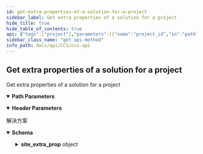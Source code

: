 ```yaml
---
id: get-extra-properties-of-a-solution-for-a-project
sidebar_label: Get extra properties of a solution for a project
hide_title: true
hide_table_of_contents: true
api: {"tags":["project"],"parameters":[{"name":"project_id","in":"path","description":"專案ID","required":true,"schema":{"type":"integer"}},{"name":"solutions_id","in":"path","description":"方案ID","required":true,"schema":{"type":"integer"}},{"name":"x-api-host","in":"header","description":"認證必要參數","required":true,"schema":{"type":"string","default":"k8s-taichung-default"},"examples":{"production":{"summary":"production","value":"k8s-taichung-default"},"staging":{"summary":"staging","value":"k8s-taichung-default"}}}],"responses":{"200":{"description":"解決方案","content":{"application/json":{"schema":{"type":"object","properties":{"id":{"type":"integer","format":"int64"},"site_extra_prop":{"type":"object","properties":{"static-ip":{"type":"array","items":{"type":"string"}},"locale":{"type":"array","items":{"type":"string"}},"image":{"type":"array","items":{"type":"string"}},"private-network":{"type":"array","items":{"type":"string"}},"timezone":{"type":"array","items":{"type":"string"}},"system-volume-type":{"type":"array","items":{"type":"string"}},"floating-ip":{"type":"array","items":{"type":"string"}},"flavor":{"type":"array","items":{"type":"string"}},"volume-type":{"type":"array","items":{"type":"string"}},"password":{"type":"string"},"ports":{"type":"string"},"volume-size":{"type":"string"}}}}}}}}},"description":"Get extra properties of a solution for a project","method":"get","path":"/projects/{project_id}/solutions/{solutions_id}/","servers":[{"description":"production url","url":"https://apigateway.twcc.ai/api/v3/k8s-taichung-default/"},{"description":"staging url","url":"https://apigateway.twcc.tw/api/v3/k8s-taichung-default/"}],"security":[{"ApiKeyAuth":[]}],"securitySchemes":{"ApiKeyAuth":{"type":"apiKey","in":"header","name":"x-api-key"}},"info":{"version":"1.3.0","title":"CCS API"},"postman":{"name":"Get extra properties of a solution for a project","description":{"type":"text/plain"},"url":{"path":["projects",":project_id","solutions",":solutions_id",""],"host":["{{baseUrl}}"],"query":[],"variable":[{"disabled":false,"description":{"content":"(Required) 專案ID","type":"text/plain"},"type":"any","value":"","key":"project_id"},{"disabled":false,"description":{"content":"(Required) 方案ID","type":"text/plain"},"type":"any","value":"","key":"solutions_id"}]},"header":[{"disabled":false,"description":{"content":"(Required) 認證必要參數","type":"text/plain"},"key":"x-api-host","value":""},{"key":"Accept","value":"application/json"}],"method":"GET"}}
sidebar_class_name: "get api-method"
info_path: docs/api/CCS/ccs-api
---
```



## Get extra properties of a solution for a project



Get extra properties of a solution for a project

<details style={{"marginBottom":"1rem"}} data-collapsed={false} open={true}><summary style={{}}><strong>Path Parameters</strong></summary><div><ul><ParamsItem className={"paramsItem"} param={{"name":"project_id","in":"path","description":"專案ID","required":true,"schema":{"type":"integer"}}}></ParamsItem><ParamsItem className={"paramsItem"} param={{"name":"solutions_id","in":"path","description":"方案ID","required":true,"schema":{"type":"integer"}}}></ParamsItem></ul></div></details><details style={{"marginBottom":"1rem"}} data-collapsed={false} open={true}><summary style={{}}><strong>Header Parameters</strong></summary><div><ul><ParamsItem className={"paramsItem"} param={{"name":"x-api-host","in":"header","description":"認證必要參數","required":true,"schema":{"type":"string","default":"k8s-taichung-default"},"examples":{"production":{"summary":"production","value":"k8s-taichung-default"},"staging":{"summary":"staging","value":"k8s-taichung-default"}}}}></ParamsItem></ul></div></details><div><ApiTabs><TabItem label={"200"} value={"200"}><div>

解決方案

</div><div><details style={{}} data-collapsed={false} open={true}><summary style={{"textAlign":"left"}}><strong>Schema</strong></summary><div style={{"textAlign":"left","marginLeft":"1rem"}}></div><ul style={{"marginLeft":"1rem"}}><SchemaItem collapsible={false} name={"id"} required={false} schemaDescription={undefined} schemaName={"int64"} qualifierMessage={undefined}></SchemaItem><SchemaItem collapsible={true} className={"schemaItem"}><details style={{}}><summary style={{}}><strong>site_extra_prop</strong><span style={{"opacity":"0.6"}}> object</span></summary><div style={{"marginLeft":"1rem"}}><ul><SchemaItem collapsible={false} name={"static-ip"} required={false} schemaDescription={undefined} schemaName={"string[]"} qualifierMessage={undefined}></SchemaItem><SchemaItem collapsible={false} name={"locale"} required={false} schemaDescription={undefined} schemaName={"string[]"} qualifierMessage={undefined}></SchemaItem><SchemaItem collapsible={false} name={"image"} required={false} schemaDescription={undefined} schemaName={"string[]"} qualifierMessage={undefined}></SchemaItem><SchemaItem collapsible={false} name={"private-network"} required={false} schemaDescription={undefined} schemaName={"string[]"} qualifierMessage={undefined}></SchemaItem><SchemaItem collapsible={false} name={"timezone"} required={false} schemaDescription={undefined} schemaName={"string[]"} qualifierMessage={undefined}></SchemaItem><SchemaItem collapsible={false} name={"system-volume-type"} required={false} schemaDescription={undefined} schemaName={"string[]"} qualifierMessage={undefined}></SchemaItem><SchemaItem collapsible={false} name={"floating-ip"} required={false} schemaDescription={undefined} schemaName={"string[]"} qualifierMessage={undefined}></SchemaItem><SchemaItem collapsible={false} name={"flavor"} required={false} schemaDescription={undefined} schemaName={"string[]"} qualifierMessage={undefined}></SchemaItem><SchemaItem collapsible={false} name={"volume-type"} required={false} schemaDescription={undefined} schemaName={"string[]"} qualifierMessage={undefined}></SchemaItem><SchemaItem collapsible={false} name={"password"} required={false} schemaDescription={undefined} schemaName={"string"} qualifierMessage={undefined}></SchemaItem><SchemaItem collapsible={false} name={"ports"} required={false} schemaDescription={undefined} schemaName={"string"} qualifierMessage={undefined}></SchemaItem><SchemaItem collapsible={false} name={"volume-size"} required={false} schemaDescription={undefined} schemaName={"string"} qualifierMessage={undefined}></SchemaItem></ul></div></details></SchemaItem></ul></details></div></TabItem></ApiTabs></div>
      